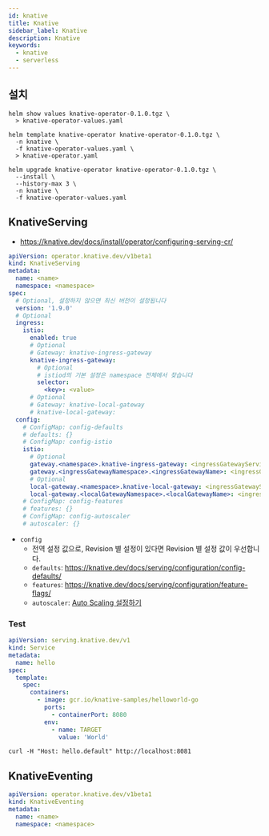 ```yaml
---
id: knative
title: Knative
sidebar_label: Knative
description: Knative
keywords:
  - knative
  - serverless
---
```


## 설치

```shell
helm show values knative-operator-0.1.0.tgz \
  > knative-operator-values.yaml
```

```shell
helm template knative-operator knative-operator-0.1.0.tgz \
  -n knative \
  -f knative-operator-values.yaml \
  > knative-operator.yaml
```

```shell
helm upgrade knative-operator knative-operator-0.1.0.tgz \
  --install \
  --history-max 3 \
  -n knative \
  -f knative-operator-values.yaml
```

## KnativeServing

- https://knative.dev/docs/install/operator/configuring-serving-cr/

```yaml
apiVersion: operator.knative.dev/v1beta1
kind: KnativeServing
metadata:
  name: <name>
  namespace: <namespace>
spec:
  # Optional, 설정하지 않으면 최신 버전이 설정됩니다
  version: '1.9.0'
  # Optional
  ingress:
    istio:
      enabled: true
      # Optional
      # Gateway: knative-ingress-gateway
      knative-ingress-gateway:
        # Optional
        # istiod의 기본 설정은 namespace 전체에서 찾습니다
        selector:
          <key>: <value>
      # Optional
      # Gateway: knative-local-gateway
      # knative-local-gateway:
  config:
    # ConfigMap: config-defaults
    # defaults: {}
    # ConfigMap: config-istio
    istio:
      # Optional
      gateway.<namespace>.knative-ingress-gateway: <ingressGatewayServiceHost>
      gateway.<ingressGatewayNamespace>.<ingressGatewayName>: <ingressGatewayServiceHost>
      # Optional
      local-gateway.<namespace>.knative-local-gateway: <ingressGatewayServiceHost>
      local-gateway.<localGatewayNamespace>.<localGatewayName>: <ingressGatewayServiceHost>
    # ConfigMap: config-features
    # features: {}
    # ConfigMap: config-autoscaler
    # autoscaler: {}
```

- `config`
  - 전역 설정 값으로, Revision 별 설정이 있다면 Revision 별 설정 값이 우선합니다.
  - `defaults`: https://knative.dev/docs/serving/configuration/config-defaults/
  - `features`: https://knative.dev/docs/serving/configuration/feature-flags/
  - `autoscaler`: [Auto Scaling 설정하기](/docs/mlops/mlops/provisioning/knative/autoscaling)

### Test

```yaml
apiVersion: serving.knative.dev/v1
kind: Service
metadata:
  name: hello
spec:
  template:
    spec:
      containers:
        - image: gcr.io/knative-samples/helloworld-go
          ports:
            - containerPort: 8080
          env:
            - name: TARGET
              value: 'World'
```

```shell
curl -H "Host: hello.default" http://localhost:8081
```

## KnativeEventing

```yaml
apiVersion: operator.knative.dev/v1beta1
kind: KnativeEventing
metadata:
  name: <name>
  namespace: <namespace>
```

